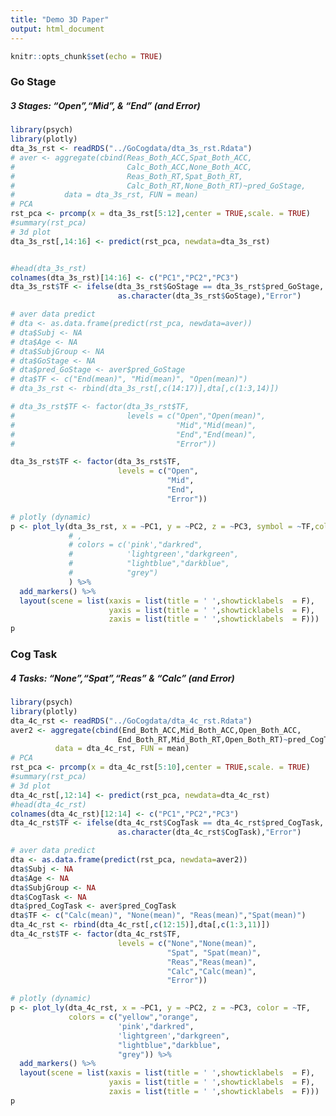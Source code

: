 ```yaml
---
title: "Demo 3D Paper"
output: html_document
---
```


```r
knitr::opts_chunk$set(echo = TRUE)
```
### Go Stage
##### 3 Stages: "Open","Mid", & "End" (and Error)
```r
library(psych)
library(plotly)
dta_3s_rst <- readRDS("../GoCogdata/dta_3s_rst.Rdata")
# aver <- aggregate(cbind(Reas_Both_ACC,Spat_Both_ACC,
#                         Calc_Both_ACC,None_Both_ACC,
#                         Reas_Both_RT,Spat_Both_RT,
#                         Calc_Both_RT,None_Both_RT)~pred_GoStage,
#           data = dta_3s_rst, FUN = mean)
# PCA
rst_pca <- prcomp(x = dta_3s_rst[5:12],center = TRUE,scale. = TRUE)
#summary(rst_pca)
# 3d plot
dta_3s_rst[,14:16] <- predict(rst_pca, newdata=dta_3s_rst)


#head(dta_3s_rst)
colnames(dta_3s_rst)[14:16] <- c("PC1","PC2","PC3")
dta_3s_rst$TF <- ifelse(dta_3s_rst$GoStage == dta_3s_rst$pred_GoStage,
                        as.character(dta_3s_rst$GoStage),"Error")

# aver data predict
# dta <- as.data.frame(predict(rst_pca, newdata=aver))
# dta$Subj <- NA
# dta$Age <- NA
# dta$SubjGroup <- NA
# dta$GoStage <- NA
# dta$pred_GoStage <- aver$pred_GoStage
# dta$TF <- c("End(mean)", "Mid(mean)", "Open(mean)")
# dta_3s_rst <- rbind(dta_3s_rst[,c(14:17)],dta[,c(1:3,14)])

# dta_3s_rst$TF <- factor(dta_3s_rst$TF, 
#                         levels = c("Open","Open(mean)",
#                                    "Mid","Mid(mean)",
#                                    "End","End(mean)",
#                                    "Error"))

dta_3s_rst$TF <- factor(dta_3s_rst$TF, 
                        levels = c("Open",
                                   "Mid",
                                   "End",
                                   "Error"))

# plotly (dynamic)
p <- plot_ly(dta_3s_rst, x = ~PC1, y = ~PC2, z = ~PC3, symbol = ~TF,color = I('black')
             # ,
             # colors = c('pink',"darkred",
             #            'lightgreen',"darkgreen",
             #            "lightblue","darkblue",
             #            "grey")
             ) %>%
  add_markers() %>%
  layout(scene = list(xaxis = list(title = ' ',showticklabels  = F),
                      yaxis = list(title = ' ',showticklabels  = F),
                      zaxis = list(title = ' ',showticklabels  = F)))
p
```

### Cog Task 
##### 4 Tasks: "None","Spat","Reas" & "Calc" (and Error)
```r
library(psych)
library(plotly)
dta_4c_rst <- readRDS("../GoCogdata/dta_4c_rst.Rdata")
aver2 <- aggregate(cbind(End_Both_ACC,Mid_Both_ACC,Open_Both_ACC,
                        End_Both_RT,Mid_Both_RT,Open_Both_RT)~pred_CogTask,
          data = dta_4c_rst, FUN = mean)
# PCA
rst_pca <- prcomp(x = dta_4c_rst[5:10],center = TRUE,scale. = TRUE)
#summary(rst_pca)
# 3d plot
dta_4c_rst[,12:14] <- predict(rst_pca, newdata=dta_4c_rst)
#head(dta_4c_rst)
colnames(dta_4c_rst)[12:14] <- c("PC1","PC2","PC3")
dta_4c_rst$TF <- ifelse(dta_4c_rst$CogTask == dta_4c_rst$pred_CogTask,
                        as.character(dta_4c_rst$CogTask),"Error")

# aver data predict
dta <- as.data.frame(predict(rst_pca, newdata=aver2))
dta$Subj <- NA
dta$Age <- NA
dta$SubjGroup <- NA
dta$CogTask <- NA
dta$pred_CogTask <- aver$pred_CogTask
dta$TF <- c("Calc(mean)", "None(mean)", "Reas(mean)","Spat(mean)")
dta_4c_rst <- rbind(dta_4c_rst[,c(12:15)],dta[,c(1:3,11)])
dta_4c_rst$TF <- factor(dta_4c_rst$TF, 
                        levels = c("None","None(mean)",
                                   "Spat", "Spat(mean)",
                                   "Reas","Reas(mean)",
                                   "Calc","Calc(mean)",
                                   "Error"))

# plotly (dynamic)
p <- plot_ly(dta_4c_rst, x = ~PC1, y = ~PC2, z = ~PC3, color = ~TF,
             colors = c("yellow","orange",
                        'pink',"darkred",
                        'lightgreen',"darkgreen",
                        "lightblue","darkblue",
                        "grey")) %>%
  add_markers() %>%
  layout(scene = list(xaxis = list(title = ' ',showticklabels  = F),
                      yaxis = list(title = ' ',showticklabels  = F),
                      zaxis = list(title = ' ',showticklabels  = F)))
p
```

